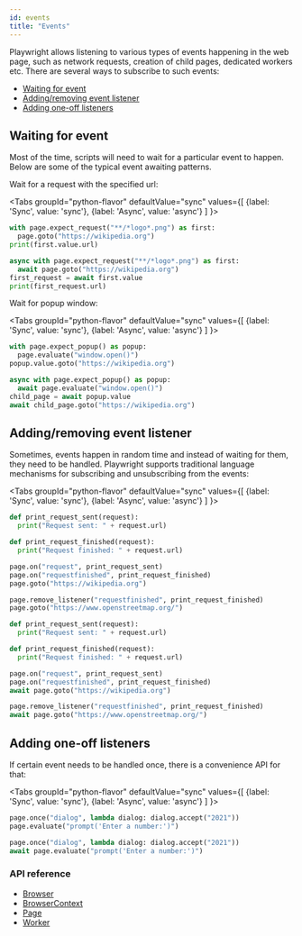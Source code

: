 ```yaml
---
id: events
title: "Events"
---
```


Playwright allows listening to various types of events happening in the web page, such as network requests, creation of child pages, dedicated workers etc. There are several ways to subscribe to such events:

- [Waiting for event](#waiting-for-event)
- [Adding/removing event listener](#addingremoving-event-listener)
- [Adding one-off listeners](#adding-one-off-listeners)

## Waiting for event

Most of the time, scripts will need to wait for a particular event to happen. Below are some of the typical event awaiting patterns.

Wait for a request with the specified url:

<Tabs
  groupId="python-flavor"
  defaultValue="sync"
  values={[
    {label: 'Sync', value: 'sync'},
    {label: 'Async', value: 'async'}
  ]
}>
<TabItem value="sync">

```py
with page.expect_request("**/*logo*.png") as first:
  page.goto("https://wikipedia.org")
print(first.value.url)
```

</TabItem>
<TabItem value="async">

```py
async with page.expect_request("**/*logo*.png") as first:
  await page.goto("https://wikipedia.org")
first_request = await first.value
print(first_request.url)
```

</TabItem>
</Tabs>

Wait for popup window:

<Tabs
  groupId="python-flavor"
  defaultValue="sync"
  values={[
    {label: 'Sync', value: 'sync'},
    {label: 'Async', value: 'async'}
  ]
}>
<TabItem value="sync">

```py
with page.expect_popup() as popup:
  page.evaluate("window.open()")
popup.value.goto("https://wikipedia.org")
```

</TabItem>
<TabItem value="async">

```py
async with page.expect_popup() as popup:
  await page.evaluate("window.open()")
child_page = await popup.value
await child_page.goto("https://wikipedia.org")
```

</TabItem>
</Tabs>

## Adding/removing event listener

Sometimes, events happen in random time and instead of waiting for them, they need to be handled. Playwright supports traditional language mechanisms for subscribing and unsubscribing from the events:

<Tabs
  groupId="python-flavor"
  defaultValue="sync"
  values={[
    {label: 'Sync', value: 'sync'},
    {label: 'Async', value: 'async'}
  ]
}>
<TabItem value="sync">

```py
def print_request_sent(request):
  print("Request sent: " + request.url)

def print_request_finished(request):
  print("Request finished: " + request.url)

page.on("request", print_request_sent)
page.on("requestfinished", print_request_finished)
page.goto("https://wikipedia.org")

page.remove_listener("requestfinished", print_request_finished)
page.goto("https://www.openstreetmap.org/")
```

</TabItem>
<TabItem value="async">

```py
def print_request_sent(request):
  print("Request sent: " + request.url)

def print_request_finished(request):
  print("Request finished: " + request.url)

page.on("request", print_request_sent)
page.on("requestfinished", print_request_finished)
await page.goto("https://wikipedia.org")

page.remove_listener("requestfinished", print_request_finished)
await page.goto("https://www.openstreetmap.org/")
```

</TabItem>
</Tabs>

## Adding one-off listeners

If certain event needs to be handled once, there is a convenience API for that:

<Tabs
  groupId="python-flavor"
  defaultValue="sync"
  values={[
    {label: 'Sync', value: 'sync'},
    {label: 'Async', value: 'async'}
  ]
}>
<TabItem value="sync">

```py
page.once("dialog", lambda dialog: dialog.accept("2021"))
page.evaluate("prompt('Enter a number:')")
```

</TabItem>
<TabItem value="async">

```py
page.once("dialog", lambda dialog: dialog.accept("2021"))
await page.evaluate("prompt('Enter a number:')")
```

</TabItem>
</Tabs>

### API reference
- [Browser]
- [BrowserContext]
- [Page]
- [Worker]

[Accessibility]: ./api/class-accessibility.mdx "Accessibility"
[Browser]: ./api/class-browser.mdx "Browser"
[BrowserContext]: ./api/class-browsercontext.mdx "BrowserContext"
[BrowserType]: ./api/class-browsertype.mdx "BrowserType"
[CDPSession]: ./api/class-cdpsession.mdx "CDPSession"
[ConsoleMessage]: ./api/class-consolemessage.mdx "ConsoleMessage"
[Dialog]: ./api/class-dialog.mdx "Dialog"
[Download]: ./api/class-download.mdx "Download"
[ElementHandle]: ./api/class-elementhandle.mdx "ElementHandle"
[Error]: ./api/class-error.mdx "Error"
[FileChooser]: ./api/class-filechooser.mdx "FileChooser"
[Frame]: ./api/class-frame.mdx "Frame"
[Headers]: ./api/class-headers.mdx "Headers"
[JSHandle]: ./api/class-jshandle.mdx "JSHandle"
[Keyboard]: ./api/class-keyboard.mdx "Keyboard"
[Locator]: ./api/class-locator.mdx "Locator"
[Mouse]: ./api/class-mouse.mdx "Mouse"
[Page]: ./api/class-page.mdx "Page"
[Playwright]: ./api/class-playwright.mdx "Playwright"
[Request]: ./api/class-request.mdx "Request"
[Response]: ./api/class-response.mdx "Response"
[Route]: ./api/class-route.mdx "Route"
[Selectors]: ./api/class-selectors.mdx "Selectors"
[TimeoutError]: ./api/class-timeouterror.mdx "TimeoutError"
[Touchscreen]: ./api/class-touchscreen.mdx "Touchscreen"
[Tracing]: ./api/class-tracing.mdx "Tracing"
[Video]: ./api/class-video.mdx "Video"
[WebSocket]: ./api/class-websocket.mdx "WebSocket"
[Worker]: ./api/class-worker.mdx "Worker"
[Element]: https://developer.mozilla.org/en-US/docs/Web/API/element "Element"
[EvaluationArgument]: ./core-concepts.mdx#evaluation-argument "EvaluationArgument"
[Promise]: https://developer.mozilla.org/en-US/docs/Web/JavaScript/Reference/Global_Objects/Promise "Promise"
[iterator]: https://developer.mozilla.org/en-US/docs/Web/JavaScript/Reference/Iteration_protocols "Iterator"
[origin]: https://developer.mozilla.org/en-US/docs/Glossary/Origin "Origin"
[selector]: https://developer.mozilla.org/en-US/docs/Web/CSS/CSS_Selectors "selector"
[Serializable]: https://developer.mozilla.org/en-US/docs/Web/JavaScript/Reference/Global_Objects/JSON/stringify#Description "Serializable"
[UIEvent.detail]: https://developer.mozilla.org/en-US/docs/Web/API/UIEvent/detail "UIEvent.detail"
[UnixTime]: https://en.wikipedia.org/wiki/Unix_time "Unix Time"
[xpath]: https://developer.mozilla.org/en-US/docs/Web/XPath "xpath"

[Any]: https://docs.python.org/3/library/typing.html#typing.Any "Any"
[bool]: https://docs.python.org/3/library/stdtypes.html "bool"
[bytes]: https://docs.python.org/3/library/stdtypes.html#bytes "bytes"
[Callable]: https://docs.python.org/3/library/typing.html#typing.Callable "Callable"
[EventContextManager]: https://docs.python.org/3/reference/datamodel.html#context-managers "Event context manager"
[EventEmitter]: https://pyee.readthedocs.io/en/latest/#pyee.BaseEventEmitter "EventEmitter"
[Exception]: https://docs.python.org/3/library/exceptions.html#Exception "Exception"
[Dict]: https://docs.python.org/3/library/typing.html#typing.Dict "Dict"
[float]: https://docs.python.org/3/library/stdtypes.html#numeric-types-int-float-complex "float"
[int]: https://docs.python.org/3/library/stdtypes.html#numeric-types-int-float-complex "int"
[List]: https://docs.python.org/3/library/typing.html#typing.List "List"
[NoneType]: https://docs.python.org/3/library/constants.html#None "None"
[Pattern]: https://docs.python.org/3/library/re.html "Pattern"
[URL]: https://en.wikipedia.org/wiki/URL "URL"
[pathlib.Path]: https://realpython.com/python-pathlib/ "pathlib.Path"
[str]: https://docs.python.org/3/library/stdtypes.html#text-sequence-type-str "str"
[Union]: https://docs.python.org/3/library/typing.html#typing.Union "Union"

[all available image tags]: https://mcr.microsoft.com/v2/playwright/tags/list "all available image tags"
[Docker Hub]: https://hub.docker.com/_/microsoft-playwright "Docker Hub"
[Dockerfile.focal]: https://github.com/microsoft/playwright/blob/master/utils/docker/Dockerfile.focal "Dockerfile.focal"
